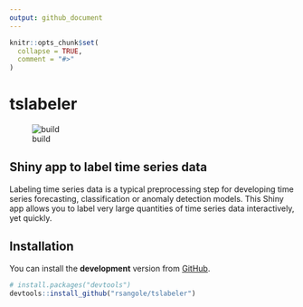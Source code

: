 ```yaml
---
output: github_document
---
```


<!-- README.md is generated from README.Rmd. Please edit that file -->

```r
knitr::opts_chunk$set(
  collapse = TRUE,
  comment = "#>"
)
```

# tslabeler

![build](https://github.com/rsangole/tslabeler/workflows/build/badge.svg?branch=master)

## Shiny app to label time series data

Labeling time series data is a typical preprocessing step for developing time series forecasting, classification or anomaly detection models. This Shiny app allows you to label very large quantities of time series data interactively, yet quickly.

## Installation

You can install the **development** version from
[GitHub](https://github.com/rsangole/tslabeler).

```r
# install.packages("devtools")
devtools::install_github("rsangole/tslabeler")
```

